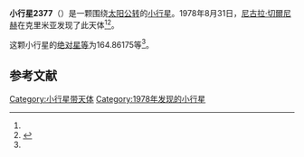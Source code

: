 {{Infobox planet
| bgcolour = #FFFFC0
| name = 2377 Shcheglov
| symbol = 
| image = 
| caption = 
| discovery = yes
| discovery_ref = 
| discoverer = [[尼古拉·切爾尼赫|尼古拉·切爾尼赫]]
| discovery_site = [[克里米亚|克里米亚]] 
| discovered = 1978年8月31日
| designations = yes
| mp_name = 
| named_after = 
| alt_names = 1978 QT1/ 1961 CM / 1973 QJ / 1984 YZ4
| mp_category = [[主带小行星|主带小行星]]
| orbit_ref = <ref name="a">[http://ssd.jpl.nasa.gov/sbdb.cgi?sstr=2377 2377 Shcheglov] {{Wayback|url=http://ssd.jpl.nasa.gov/sbdb.cgi?sstr=2377 |date=20200820022308 }}，小行星數據庫瀏覽器（JPL Small-Body Database Browser）－[[美国国家航空航天局|美国国家航空航天局]]喷气推进实验室</ref>
| epoch = 2456400.5 (2013年4月18日更新)
| aphelion = {{convert|3.0386968|AU|km|3|abbr=on|lk=out}}
| perihelion = {{convert|2.7164740|AU|km|3|abbr=on}}
| semimajor = {{convert|2.8775854|AU|km|3|abbr=on}}
| eccentricity = 0.0559884
| period = 1782.95654 [[日|日]]<br />4.88[[儒略年|儒略年]]
| avg_speed = 
| inclination = 1.00957
| asc_node = 262.58657
| mean_anomaly = 
| arg_peri = 164.86175
| satellites = 
| physical_characteristics = yes
| dimensions = 
| mass = 
| density = 
| surface_grav = 
| escape_velocity = 
| sidereal_day = 
| axial_tilt = 
| pole_ecliptic_lat = 
| pole_ecliptic_lon = 
| albedo = 
| temperatures= 
| temp_name1 = 
| mean_temp_1 = 
| max_temp_1 = 
| temp_name2 = 
| max_temp_2 = 
| spectral_type = 
| abs_magnitude = 164.86175
}}

'''小行星2377'''（{{lang-en|2377 Shcheglov}}）是一颗围绕[[太阳|太阳]][[公转|公转]]的[[小行星|小行星]]。1978年8月31日，[[尼古拉·切爾尼赫|尼古拉·切爾尼赫]]在克里米亚发现了此天体<ref name="a" /><ref>{{cite news|title=小行星列表|url=http://cfa-www.harvard.edu/iau/lists/NumberedMPs.txt|accessdate=2013-07-08|newspaper=哈佛大学|archive-date=2008-05-17|archive-url=https://web.archive.org/web/20080517010638/http://cfa-www.harvard.edu/iau/lists/NumberedMPs.txt|dead-url=no}}</ref>。

这颗小行星的[[绝对星等|绝对星等]]为164.86175等<ref name="a" />。

==参考文献==
{{reflist}}
{{Minor Planet Number|[[小行星2376|小行星2376]]|[[小行星2378|小行星2378]]}}

{{小天体}}

[[Category:小行星带天体|Category:小行星带天体]]
[[Category:1978年发现的小行星|Category:1978年发现的小行星]]

{{asteroid-stub}}
